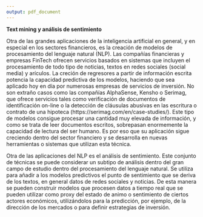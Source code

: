 ---
output: pdf_document
---

**Text mining y análisis de sentimiento**

\noindent
Otra de las grandes aplicaciones de la inteligencia artificial en general, y en especial en los sectores financieros, es la creación de modelos de procesamiento del lenguaje natural (NLP). Las compañías financieras y empresas FinTech ofrecen servicios basados en sistemas que incluyen el procesamiento de todo tipo de noticias, textos en redes sociales (social media) y arículos. La creción de regresores a partir de información escrita potencia la capacidad predictiva de los modelos, haciendo que sea aplicado hoy en día por numerosas empresas de servicios de inversión. No son extraño casos como las compañías AlphaSense, Kensho o Serimag, que ofrece servicios tales como verificación de documentos de identificación on-line o la detección de cláusulas abusivas en las escritura o contrato de una hipoteca (https://serimag.com/en/case-studies/). Este tipo de modelos consigue procesar una cantidad muy elevada de información, y como se trata de leer documentos escritos, sobrepasan enormemente la capacidad de lectura del ser humano. Es por eso que su aplicación sigue creciendo dentro del sector financiero y se desarrolla en nuevas herramientas o sistemas que utilizan esta técnica.

\noindent
Otra de las aplicaciones del NLP es el análisis de sentimiento. Este conjunto de técnicas se puede considerar un subtipo de análisis dentro del gran campo de estudio dentro del procesamiento del lenguaje natural. Se utiliza para añadir a los modelos predictivos el punto de sentimiento que se deriva de los textos, en general datos de redes sociales y noticias. De esta manera se pueden construir modelos que procesen datos a tiempo real que se pueden utilizar como proxy del estado de animo o sentimiento de ciertos actores económicos, utilizándolos para la predicción, por ejemplo, de la dirección de los mercados o para definir estrategias de inversión.


